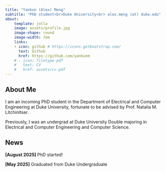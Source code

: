 ```yaml
---
title: "Yankun (Alex) Meng"
subtitle: "PhD student<br>Duke University<br> alex.meng (at) duke.edu"
about:
    template: jolla
    image: assets/profile.jpg
    image-shape: round
    image-width: 7em
    links:
    - icon: github # https://icons.getbootstrap.com/
      text: Github
      href: https://github.com/yankunm
    # - icon: filetype-pdf
    #   text: CV
    #   href: assets/cv.pdf
---
```


## About Me

I am an incoming PhD student in the Department of Electrical and Computer Engineering at Duke University, fortunate to be advised by Prof. Natalia M. Litchinitser. 

Previously, I was an undergrad at Duke University Double majoring in Electrical and Computer Engineering and Computer Science.

<!-- ## Research Interests
 
* **Photonic Computing**: Nanophotonics, AI/ML for designing optical metasurfaces, Optical Neural Networks, Photonic Integrated Circuits, silicon photonics -->

## News

**[August 2025]** PhD started!

**[May 2025]** Graduated from Duke Undergraduate

<!-- ## Publications -->


<!-- ## Services -->
